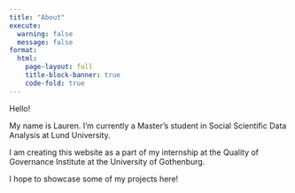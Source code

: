 ```yaml
---
title: "About"
execute: 
  warning: false
  message: false
format:
  html:
    page-layout: full
    title-block-banner: true
    code-fold: true 
---
```


Hello!

My name is Lauren. I'm currently a Master's student in Social Scientific Data Analysis at Lund University.

I am creating this website as a part of my internship at the Quality of Governance Institute at the University of Gothenburg.

I hope to showcase some of my projects here!
